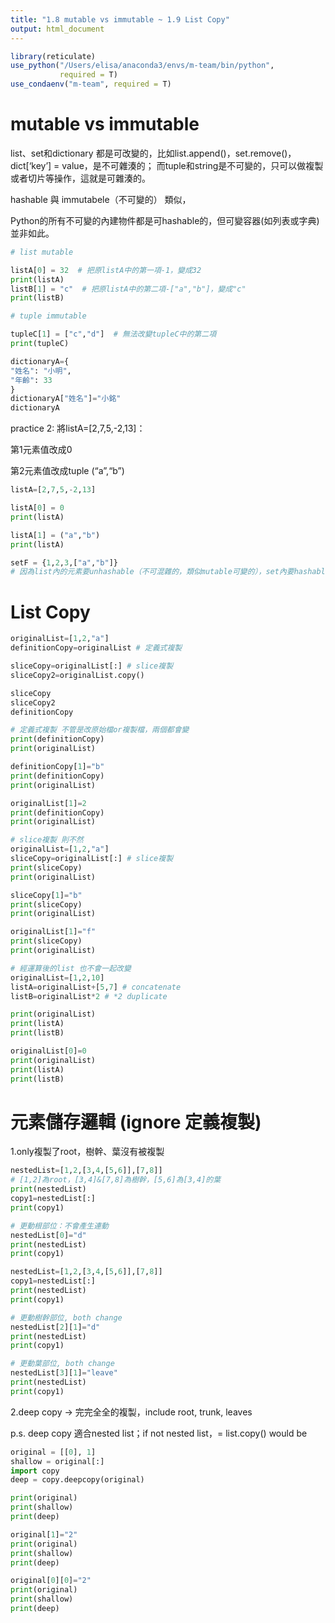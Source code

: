 ```yaml
---
title: "1.8 mutable vs immutable ~ 1.9 List Copy"
output: html_document
---
```


```r
library(reticulate)
use_python("/Users/elisa/anaconda3/envs/m-team/bin/python",
           required = T)
use_condaenv("m-team", required = T)
```

# mutable vs immutable 

list、set和dictionary 都是可改變的，比如list.append()，set.remove()，dict['key'] = value，是不可雜湊的；
而tuple和string是不可變的，只可以做複製或者切片等操作，這就是可雜湊的。

hashable 與 immutabele（不可變的） 類似，

Python的所有不可變的內建物件都是可hashable的，但可變容器(如列表或字典)並非如此。

```python
# list mutable

listA[0] = 32  # 把原listA中的第一項-1，變成32
print(listA) 
listB[1] = "c"  # 把原listA中的第二項-["a","b"]，變成"c"
print(listB)
```

```python
# tuple immutable

tupleC[1] = ["c","d"]  # 無法改變tupleC中的第二項
print(tupleC)
```

```python
dictionaryA={
"姓名": "小明",
"年齡": 33
}
dictionaryA["姓名"]="小銘"
dictionaryA
```

practice 2:
將listA=[2,7,5,-2,13]：

第1元素值改成0

第2元素值改成tuple (“a”,“b”)
```python
listA=[2,7,5,-2,13]

listA[0] = 0
print(listA)

listA[1] = ("a","b")
print(listA)
```

```python
setF = {1,2,3,["a","b"]} 
# 因為list內的元素要unhashable（不可混雜的，類似mutable可變的），set內要hashable（可混雜的，類似immutable不可變的）
```


# List Copy
```python
originalList=[1,2,"a"]
definitionCopy=originalList # 定義式複製

sliceCopy=originalList[:] # slice複製
sliceCopy2=originalList.copy()

sliceCopy
sliceCopy2
definitionCopy
```

```python
# 定義式複製 不管是改原始檔or複製檔，兩個都會變
print(definitionCopy)
print(originalList)

definitionCopy[1]="b"
print(definitionCopy)
print(originalList)

originalList[1]=2
print(definitionCopy)
print(originalList)
```

```python
# slice複製 則不然
originalList=[1,2,"a"]
sliceCopy=originalList[:] # slice複製
print(sliceCopy)
print(originalList)

sliceCopy[1]="b"
print(sliceCopy)
print(originalList)

originalList[1]="f"
print(sliceCopy)
print(originalList)
```

```python
# 經運算後的list 也不會一起改變
originalList=[1,2,10]
listA=originalList+[5,7] # concatenate
listB=originalList*2 # *2 duplicate

print(originalList)
print(listA)
print(listB)

originalList[0]=0
print(originalList)
print(listA)
print(listB)
```


# 元素儲存邏輯 (ignore 定義複製)
1.only複製了root，樹幹、葉沒有被複製
```python
nestedList=[1,2,[3,4,[5,6]],[7,8]]
# [1,2]為root，[3,4]&[7,8]為樹幹，[5,6]為[3,4]的葉 
print(nestedList)
copy1=nestedList[:]
print(copy1)
```

```python
# 更動根部位：不會產生連動
nestedList[0]="d"
print(nestedList)
print(copy1)
```

```python
nestedList=[1,2,[3,4,[5,6]],[7,8]]
copy1=nestedList[:]
print(nestedList)
print(copy1)

# 更動樹幹部位, both change
nestedList[2][1]="d"
print(nestedList)
print(copy1)

# 更動葉部位, both change
nestedList[3][1]="leave"
print(nestedList)
print(copy1)
```

2.deep copy -> 完完全全的複製，include root, trunk, leaves

p.s. deep copy 適合nested list；if not nested list，= list.copy() would be
```python
original = [[0], 1]
shallow = original[:]
import copy
deep = copy.deepcopy(original)

print(original)
print(shallow)
print(deep)

original[1]="2"
print(original)
print(shallow)
print(deep)

original[0][0]="2"
print(original)
print(shallow)
print(deep)
```



